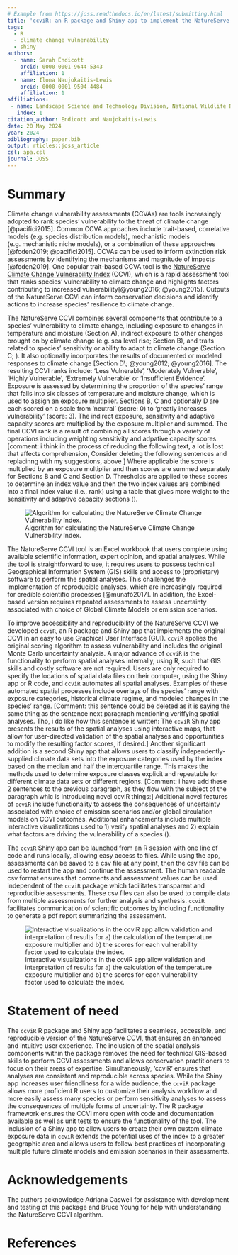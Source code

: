 ```yaml
---
# Example from https://joss.readthedocs.io/en/latest/submitting.html
title: 'ccviR: an R package and Shiny app to implement the NatureServe Climate Change Vulnerability Index'
tags:
  - R
  - climate change vulnerability
  - shiny
authors:
  - name: Sarah Endicott
    orcid: 0000-0001-9644-5343
    affiliation: 1
  - name: Ilona Naujokaitis-Lewis
    orcid: 0000-0001-9504-4484
    affiliation: 1
affiliations:
 - name: Landscape Science and Technology Division, National Wildlife Research Centre, Environment and Climate Change Canada, Ottawa, ON, Canada
   index: 1
citation_author: Endicott and Naujokaitis-Lewis
date: 20 May 2024
year: 2024
bibliography: paper.bib
output: rticles::joss_article
csl: apa.csl
journal: JOSS
---
```


# Summary

Climate change vulnerability assessments (CCVAs) are tools increasingly adopted to rank species' vulnerability to the threat of climate change [@pacifici2015]. Common CCVA approaches include trait-based, correlative models (e.g. species distribution models), mechanistic models (e.g. mechanistic niche models), or a combination of these approaches [@foden2019; @pacifici2015]. CCVAs can be used to inform extinction risk assessments by identifying the mechanisms and magnitude of impacts [@foden2019]. One popular trait-based CCVA tool is the [NatureServe Climate Change Vulnerability Index](https://www.natureserve.org/conservation-tools/climate-change-vulnerability-index) (CCVI), which is a rapid assessment tool that ranks species' vulnerability to climate change and highlights factors contributing to increased vulnerability[@young2016; @young2015]. Outputs of the NatureServe CCVI can inform conservation decisions and identify actions to increase species' resilience to climate change.

The NatureServe CCVI combines several components that contribute to a species' vulnerability to climate change, including exposure to changes in temperature and moisture (Section A), indirect exposure to other changes brought on by climate change (e.g. sea level rise; Section B), and traits related to species' sensitivity or ability to adapt to climate change (Section C; \autoref{fig:NS-alg}). It also optionally incorporates the results of documented or modeled responses to climate change [Section D\; @young2012; @young2016]. The resulting CCVI ranks include: 'Less Vulnerable', 'Moderately Vulnerable', 'Highly Vulnerable', 'Extremely Vulnerable' or 'Insufficient Evidence'. Exposure is assessed by determining the proportion of the species' range that falls into six classes of temperature and moisture change, which is used to assign an exposure multiplier. Sections B, C and optionally D are each scored on a scale from ‘neutral’ (score: 0) to ‘greatly increases vulnerability’ (score: 3). The indirect exposure, sensitivity and adaptive capacity scores are multiplied by the exposure multiplier and summed. The final CCVI rank is a result of combining all scores through a variety of operations including weighting sensitivity and adpative capacity scores. [comment: i think in the process of reducing the following text, a lot is lost that affects comprehension, Consider deleting the following sentences and replacinng with my suggestions, above ] Where applicable the score is multiplied by an exposure multiplier and then scores are summed separately for Sections B and C and Section D. Thresholds are applied to these scores to determine an index value and then the two index values are combined into a final index value (i.e., rank) using a table that gives more weight to the sensitivity and adaptive capacity sections (\autoref{fig:NS-alg}).

![Algorithm for calculating the NatureServe Climate Change Vulnerability Index.\label{fig:NS-alg}](NS_CCVI_alg_diagram.png)

The NatureServe CCVI tool is an Excel workbook that users complete using available scientific information, expert opinion, and spatial analyses. While the tool is straightforward to use, it requires users to possess technical Geographical Information System (GIS) skills and access to (proprietary) software to perform the spatial analyses. This challenges the implementation of reproducible analyses, which are increasingly required for credible scientific processes [@munafò2017]. In addition, the Excel-based version requires repeated assessments to assess uncertainty associated with choice of Global Climate Models or emission scenarios.

To improve accessibility and reproducibility of the NatureServe CCVI we developed `ccviR`, an R package and Shiny app that implements the original CCVI in an easy to use Graphical User Interface (GUI). `ccviR` applies the original scoring algorithm to assess vulnerability and includes the original Monte Carlo uncertainty analysis. A major advance of `ccviR` is the functionality to perform spatial analyses internally, using R, such that GIS skills and costly software are not required. Users are only required to specify the locations of spatial data files on their computer, using the Shiny app or R code, and `ccviR` automates all spatial analyses. Examples of these automated spatial processes include overlays of the species' range with exposure categories, historical climate regime, and modeled changes in the species' range. [Comment: this sentence could be deleted as it is saying the same thing as the sentence next paragraph mentioning veriffying spatial analyses. Tho, i do like how this sentence is written: The `ccviR` Shiny app presents the results of the spatial analyses using interactive maps, that allow for user-directed validation of the spatial analyses and opportunities to modify the resulting factor scores, if desired.] Another significant addition is a second Shiny app that allows users to classify independently-supplied climate data sets into the exposure categories used by the index based on the median and half the interquartile range. This makes the methods used to determine exposure classes explicit and repeatable for different climate data sets or different regions. [Comment: i have add these 2 sentences to the previous paragraph, as they flow with the subject of the paragraph whic is introducing novel ccviR things:] Additional novel features of `ccviR` include functionality to assess the consequences of uncertainty associated with choice of emission scenarios and/or global circulation models on CCVI outcomes. Additional enhancements include multiple interactive visualizations used to 1) verify spatial analyses and 2) explain what factors are driving the vulnerability of a species (\autoref{fig:ccviR-app}). 

The `ccviR` Shiny app can be launched from an R session with one line of code and runs locally, allowing easy access to files. While using the app, assessments can be saved to a csv file at any point, then the csv file can be used to restart the app and continue the assessment. The human readable csv format ensures that comments and assessment values can be used independent of the `ccviR` package which facilitates transparent and reproducible assessments. These csv files can also be used to compile data from multiple assessments for further analysis and synthesis. `ccviR` facilitates communication of scientific outcomes by including functionality to generate a pdf report summarizing the assessment.

![Interactive visualizations in the ccviR app allow validation and interpretation of results for a) the calculation of the temperature exposure multiplier and b) the scores for each vulnerability factor used to calculate the index.\label{fig:ccviR-app}](app_visuals.png)

# Statement of need

The `ccviR` R package and Shiny app facilitates a seamless, accessible, and reproducible version of the NatureServe CCVI, that ensures an enhanced and intuitive user experience. The inclusion of the spatial analysis components within the package removes the need for technical GIS-based skills to perform CCVI assessments and allows conservation practitioners to focus on their areas of expertise. Simultaneously, 'ccviR' ensures that analyses are consistent and reproducible across species. While the Shiny app increases user friendliness for a wide audience, the `ccviR` package allows more proficient R users to customize their analysis workflow and more easily assess many species or perform sensitivity analyses to assess the consequences of multiple forms of uncertainty. The R package framework ensures the CCVI more open with code and documentation available as well as unit tests to ensure the functionality of the tool. The inclusion of a Shiny app to allow users to create their own custom climate exposure data in `ccviR` extends the potential uses of the index to a greater geographic area and allows users to follow best practices of incorporating multiple future climate models and emission scenarios in their assessments.

# Acknowledgements

The authors acknowledge Adriana Caswell for assistance with development and testing of this package and Bruce Young for help with understanding the NatureServe CCVI algorithm.

# References
